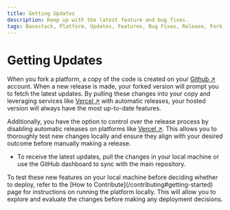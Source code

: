 ```yaml
---
title: Getting Updates
description: Keep up with the latest feature and bug fixes.
tags: Basestack, Platform, Updates, Features, Bug Fixes, Release, Fork, Github, Vercel, Automatic Releases, Local Machine, Deployment, Testing
---
```



# Getting Updates

When you fork a platform, a copy of the code is created on your [Github ↗](https://github.com/?ref=basestack.co) account. When a new release is made, your forked version will prompt you to fetch the latest updates. By pulling these changes into your copy and leveraging services like [Vercel ↗](https://vercel.com/) with automatic releases, your hosted version will always have the most up-to-date features.

Additionally, you have the option to control over the release process by disabling automatic releases on platforms like [Vercel ↗](https://vercel.com/?ref=basestack.co). This allows you to thoroughly test new changes locally and ensure they align with your desired outcome before manually making a release.

- To receive the latest updates, pull the changes in your local machine or use the GitHub dashboard to sync with the main repository.

<Callout type="info" emoji="ℹ️">
  To test these new features on your local machine before deciding whether to
  deploy, refer to the [How to Contribute](/contributing#getting-started) page
  for instructions on running the platform locally. This will allow you to
  explore and evaluate the changes before making any deployment decisions.
</Callout>
